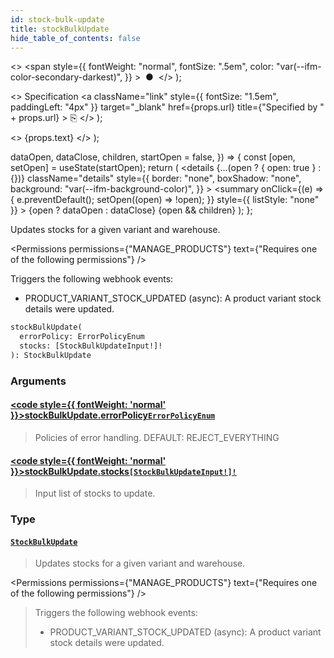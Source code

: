```yaml
---
id: stock-bulk-update
title: stockBulkUpdate
hide_table_of_contents: false
---
```


  <>
    <span
      style={{
        fontWeight: "normal",
        fontSize: ".5em",
        color: "var(--ifm-color-secondary-darkest)",
      }}
    >
      &nbsp;●&nbsp;
    </span>
  </>
);

  <>
    Specification
    <a
      className="link"
      style={{ fontSize: "1.5em", paddingLeft: "4px" }}
      target="\_blank"
      href={props.url}
      title={"Specified by " + props.url}
    >
      ⎘
    </a>
  </>
);

  <>
    <span className={props.class}>{props.text}</span>
  </>
);


  dataOpen,
  dataClose,
  children,
  startOpen = false,
}) => {
  const [open, setOpen] = useState(startOpen);
  return (
    <details
      {...(open ? { open: true } : {})}
      className="details"
      style={{
        border: "none",
        boxShadow: "none",
        background: "var(--ifm-background-color)",
      }}
    >
      <summary
        onClick={(e) => {
          e.preventDefault();
          setOpen((open) => !open);
        }}
        style={{ listStyle: "none" }}
      >
        {open ? dataOpen : dataClose}
      </summary>
      {open && children}
    </details>
  );
};

Updates stocks for a given variant and warehouse.

<Badge text="Added in Saleor 3.13" class="secondary margin-bottom--sm" />

<FeaturePreview />

<Permissions
  permissions={"MANAGE_PRODUCTS"}
  text={"Requires one of the following permissions"}
/>

Triggers the following webhook events:

- PRODUCT_VARIANT_STOCK_UPDATED (async): A product variant stock details were updated.

```graphql
stockBulkUpdate(
  errorPolicy: ErrorPolicyEnum
  stocks: [StockBulkUpdateInput!]!
): StockBulkUpdate
```

### Arguments

#### [<code style={{ fontWeight: 'normal' }}>stockBulkUpdate.<b>errorPolicy</b></code>](#)<Bullet />[`ErrorPolicyEnum`](../../../api-reference/miscellaneous/enums/error-policy-enum) <Badge class="badge badge--secondary" text="enum"/>

> Policies of error handling. DEFAULT: REJECT_EVERYTHING

#### [<code style={{ fontWeight: 'normal' }}>stockBulkUpdate.<b>stocks</b></code>](#)<Bullet />[`[StockBulkUpdateInput!]!`](../../../api-reference/products/inputs/stock-bulk-update-input) <Badge class="badge badge--secondary" text="non-null"/> <Badge class="badge badge--secondary" text="input"/>

> Input list of stocks to update.

### Type

#### [`StockBulkUpdate`](../../../api-reference/products/objects/stock-bulk-update) <Badge class="badge badge--secondary" text="object"/>

> Updates stocks for a given variant and warehouse.
>
> <Badge text="Added in Saleor 3.13" class="secondary margin-bottom--sm" />
>
> <FeaturePreview />

<Permissions
  permissions={"MANAGE_PRODUCTS"}
  text={"Requires one of the following permissions"}
/>

> Triggers the following webhook events:
>
> - PRODUCT_VARIANT_STOCK_UPDATED (async): A product variant stock details were updated.


